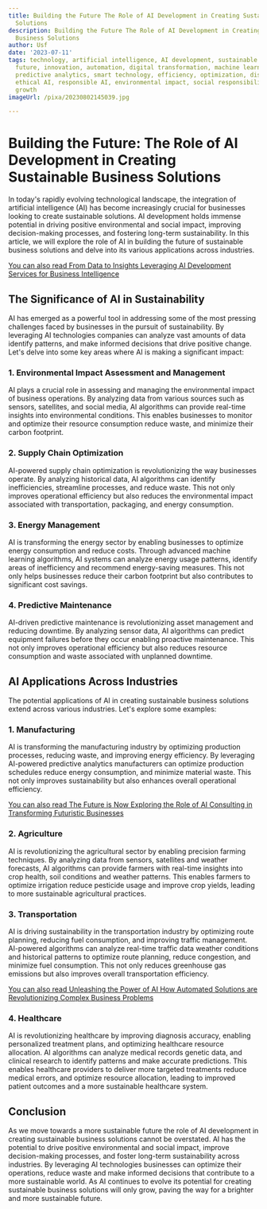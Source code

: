 ```yaml
---
title: Building the Future The Role of AI Development in Creating Sustainable Business
  Solutions
description: Building the Future The Role of AI Development in Creating Sustainable
  Business Solutions
author: Usf
date: '2023-07-11'
tags: technology, artificial intelligence, AI development, sustainable business solutions,
  future, innovation, automation, digital transformation, machine learning, data analysis,
  predictive analytics, smart technology, efficiency, optimization, disruptive technology,
  ethical AI, responsible AI, environmental impact, social responsibility, economic
  growth
imageUrl: /pixa/20230802145039.jpg

---
```

# Building the Future: The Role of AI  Development in  Creating Sustainable Business Solutions

In today's  rapidly evolving technological landscape, the integration of artificial intelligence (AI) has become  increasingly crucial for businesses looking to create sustainable solutions. AI development holds immense potential  in driving  positive environmental and social impact, improving decision-making  processes, and  fostering long-term sustainability. In this article,  we will explore the role of AI in building the future of sustainable business solutions and delve into its various  applications across industries.

[You can also  read From Data to  Insights Leveraging  AI Development Services for Business Intelligence](From%20Data%20to%20Insights%20Leveraging%20AI%20Development%20Services%20for%20Business%20Intelligence)


## The Significance  of AI  in Sustainability

AI has emerged as a powerful tool in  addressing some of the most pressing challenges faced by businesses in the pursuit  of  sustainability. By leveraging AI technologies companies can analyze vast amounts of data identify patterns,  and make informed decisions that drive  positive change. Let's delve into some key  areas where AI  is making a  significant impact:

### 1. Environmental Impact Assessment and Management

AI plays a  crucial  role in assessing and managing the environmental impact  of business operations.  By analyzing data  from various sources such as sensors, satellites, and social media, AI algorithms can provide real-time  insights into environmental conditions. This enables businesses to monitor and optimize their resource consumption reduce waste, and minimize their carbon footprint.

### 2. Supply Chain Optimization

AI-powered  supply chain optimization is revolutionizing the way businesses operate. By analyzing historical data, AI algorithms can identify inefficiencies, streamline processes, and reduce waste. This not only improves operational efficiency but also  reduces  the environmental impact associated with transportation, packaging, and energy consumption.

### 3. Energy Management

AI is transforming the energy sector by enabling  businesses to optimize energy consumption and reduce costs. Through advanced machine learning algorithms, AI systems can analyze  energy usage patterns, identify areas of inefficiency and recommend energy-saving measures. This not only helps businesses reduce their carbon footprint but also contributes to significant cost savings.

### 4. Predictive  Maintenance

AI-driven predictive maintenance is revolutionizing asset management and reducing downtime. By analyzing sensor  data, AI algorithms  can predict equipment failures before they occur enabling proactive maintenance. This not only  improves operational efficiency but also  reduces resource consumption  and waste associated with unplanned downtime.

## AI Applications Across Industries

The potential applications of  AI in creating sustainable business solutions extend across various industries. Let's explore some examples:

###  1. Manufacturing

AI is transforming the manufacturing industry by optimizing production  processes, reducing waste, and improving energy efficiency. By leveraging AI-powered predictive  analytics manufacturers can optimize production schedules reduce energy  consumption, and minimize material waste. This not only improves sustainability but also enhances overall operational efficiency.

[You can also read The Future is Now Exploring the Role of AI  Consulting in Transforming Futuristic  Businesses](The%20Future%20is%20Now%20Exploring%20the%20Role%20of%20AI%20Consulting%20in%20Transforming%20Futuristic%20Businesses)


### 2. Agriculture

AI is revolutionizing the agricultural sector by enabling precision farming techniques. By  analyzing data from sensors, satellites and weather forecasts, AI algorithms can provide farmers with real-time insights into crop  health, soil conditions and weather patterns. This enables farmers to optimize irrigation reduce pesticide usage and improve  crop yields, leading to more sustainable agricultural practices.

### 3. Transportation

AI is driving sustainability in the transportation industry by optimizing  route planning, reducing fuel consumption, and improving  traffic management. AI-powered  algorithms can analyze real-time  traffic data weather  conditions and historical patterns to optimize route planning, reduce congestion, and minimize  fuel consumption. This not only reduces greenhouse gas emissions but  also improves overall transportation efficiency.

[You can also read Unleashing the Power of AI How Automated Solutions are Revolutionizing Complex Business Problems](Unleashing%20the%20Power%20of%20AI%20How%20Automated%20Solutions%20are%20Revolutionizing%20Complex%20Business%20Problems)


### 4. Healthcare

AI is revolutionizing healthcare by improving diagnosis accuracy, enabling personalized treatment plans, and optimizing  healthcare resource allocation. AI algorithms can analyze medical records genetic data,  and clinical research to identify patterns and  make  accurate predictions. This enables healthcare providers to deliver more targeted treatments  reduce medical errors, and optimize  resource  allocation, leading to improved patient outcomes and a more sustainable healthcare system.

## Conclusion

As we move towards a more sustainable future the role of AI development in creating  sustainable  business solutions cannot be overstated. AI has the potential to drive positive environmental and social impact, improve decision-making processes,  and foster long-term sustainability across industries. By  leveraging AI technologies businesses can optimize their operations, reduce waste and make informed decisions that contribute  to a more sustainable world. As AI continues to evolve  its potential for creating  sustainable business solutions will only grow, paving the  way for a brighter and more sustainable future.